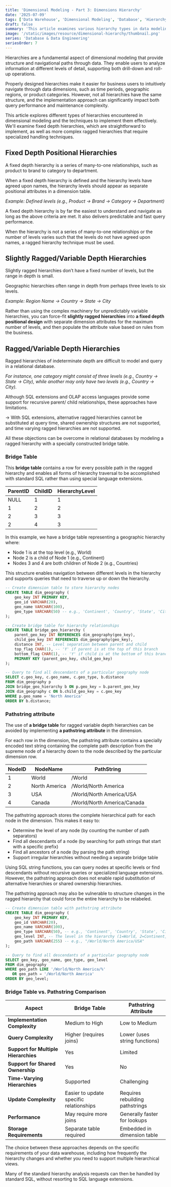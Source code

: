 ```yaml
---
title: 'Dimensional Modeling - Part 3: Dimensions Hierarchy'
date: '2025-07-09'
tags: ['Data Warehouse', 'Dimensional Modeling', 'Database', 'Hierarchy']
draft: false
summary: 'This article examines various hierarchy types in data modeling, including Fixed Depth Positional Hierarchies, Slightly Ragged Hierarchies, and Ragged Hierarchies. Fixed Depth Hierarchies feature clear many-to-one relationships, such as product to brand, allowing for easy navigation and quick queries. The article discusses strategies for managing ragged hierarchies through the use of bridge tables and pathstring attributes to simplify analysis and improve performance.'
image: '/static/images/resource/dimensional-hierarchy/thumbnail.png'
series: 'Database & Data Engineering'
seriesOrder: 7
---
```


<TOCInline toc={props.toc} asDisclosure toHeading={3} />

Hierarchies are a fundamental aspect of dimensional modeling that provide structure and navigational paths through data. They enable users to analyze information at different levels of detail, supporting both drill-down and roll-up operations.

Properly designed hierarchies make it easier for business users to intuitively navigate through data dimensions, such as time periods, geographic regions, or product categories. However, not all hierarchies have the same structure, and the implementation approach can significantly impact both query performance and maintenance complexity.

This article explores different types of hierarchies encountered in dimensional modeling and the techniques to implement them effectively. We'll examine fixed depth hierarchies, which are straightforward to implement, as well as more complex ragged hierarchies that require specialized handling techniques.

## Fixed Depth Positional Hierarchies

A fixed depth hierarchy is a series of many-to-one relationships, such as product to brand to category to department.

When a fixed depth hierarchy is defined and the hierarchy levels have agreed upon names, the hierarchy levels should appear as separate positional attributes in a dimension table.

_Example: Defined levels (e.g., Product → Brand → Category → Department)_

A fixed depth hierarchy is by far the easiest to understand and navigate as long as the above criteria are met. It also delivers predictable and fast query performance.

When the hierarchy is not a series of many-to-one relationships or the number of levels varies such that the levels do not have agreed upon names, a ragged hierarchy technique must be used.

## Slightly Ragged/Variable Depth Hierarchies

Slightly ragged hierarchies don’t have a fixed number of levels, but the range in depth is small.

Geographic hierarchies often range in depth from perhaps three levels to six levels.

_Example: Region Name → Country → State → City_

Rather than using the complex machinery for unpredictably variable hierarchies, you can force-fit **slightly ragged hierarchies** into **a fixed depth positional design** with separate dimension attributes for the maximum number of levels, and then populate the attribute value based on rules from the business.

## Ragged/Variable Depth Hierarchies

Ragged hierarchies of indeterminate depth are difficult to model and query in a relational database.

_For instance, one category might consist of three levels (e.g., Country → State → City), while another may only have two levels (e.g., Country → City)._

Although SQL extensions and OLAP access languages provide some support for recursive parent/ child relationships, these approaches have limitations.

→ With SQL extensions, alternative ragged hierarchies cannot be substituted at query time, shared ownership structures are not supported, and time varying ragged hierarchies are not supported.

All these objections can be overcome in relational databases by modeling a ragged hierarchy with a specially constructed bridge table.

### Bridge Table

This **bridge table** contains a row for every possible path in the ragged hierarchy and enables all forms of hierarchy traversal to be accomplished with standard SQL rather than using special language extensions.

| ParentID | ChildID | HierarchyLevel |
| -------- | ------- | -------------- |
| NULL     | 1       | 1              |
| 1        | 2       | 2              |
| 2        | 3       | 3              |
| 2        | 4       | 3              |

In this example, we have a bridge table representing a geographic hierarchy where:

- Node 1 is at the top level (e.g., World)
- Node 2 is a child of Node 1 (e.g., Continent)
- Nodes 3 and 4 are both children of Node 2 (e.g., Countries)

This structure enables navigation between different levels in the hierarchy and supports queries that need to traverse up or down the hierarchy.

```sql
-- Create dimension table to store hierarchy nodes
CREATE TABLE dim_geography (
    geo_key INT PRIMARY KEY,
    geo_id VARCHAR(20),
    geo_name VARCHAR(100),
    geo_type VARCHAR(50) -- e.g., 'Continent', 'Country', 'State', 'City'
);

-- Create bridge table for hierarchy relationships
CREATE TABLE bridge_geo_hierarchy (
    parent_geo_key INT REFERENCES dim_geography(geo_key),
    child_geo_key INT REFERENCES dim_geography(geo_key),
    distance INT, -- Level separation between parent and child
    top_flag CHAR(1), -- 'Y' if parent is at the top of this branch
    bottom_flag CHAR(1), -- 'Y' if child is at the bottom of this branch
    PRIMARY KEY (parent_geo_key, child_geo_key)
);

-- Query to find all descendants of a particular geography node
SELECT c.geo_key, c.geo_name, c.geo_type, b.distance
FROM dim_geography p
JOIN bridge_geo_hierarchy b ON p.geo_key = b.parent_geo_key
JOIN dim_geography c ON b.child_geo_key = c.geo_key
WHERE p.geo_name = 'North America'
ORDER BY b.distance;
```

### Pathstring attribute

The use of **a bridge table** for ragged variable depth hierarchies can be avoided by implementing **a pathstring attribute** in the dimension.

For each row in the dimension, the pathstring attribute contains a specially encoded text string containing the complete path description from the supreme node of a hierarchy down to the node described by the particular dimension row.

| NodeID | NodeName      | PathString                  |
| ------ | ------------- | --------------------------- |
| 1      | World         | /World                      |
| 2      | North America | /World/North America        |
| 3      | USA           | /World/North America/USA    |
| 4      | Canada        | /World/North America/Canada |

The pathstring approach stores the complete hierarchical path for each node in the dimension. This makes it easy to:

- Determine the level of any node (by counting the number of path separators)
- Find all descendants of a node (by searching for path strings that start with a specific prefix)
- Find all ancestors of a node (by parsing the path string)
- Support irregular hierarchies without needing a separate bridge table

Using SQL string functions, you can query nodes at specific levels or find descendants without recursive queries or specialized language extensions. However, the pathstring approach does not enable rapid substitution of alternative hierarchies or shared ownership hierarchies.

The pathstring approach may also be vulnerable to structure changes in the ragged hierarchy that could force the entire hierarchy to be relabeled.

```sql
-- Create dimension table with pathstring attribute
CREATE TABLE dim_geography (
    geo_key INT PRIMARY KEY,
    geo_id VARCHAR(20),
    geo_name VARCHAR(100),
    geo_type VARCHAR(50), -- e.g., 'Continent', 'Country', 'State', 'City'
    geo_level INT, -- The level in the hierarchy (1=World, 2=Continent, etc.)
    geo_path VARCHAR(255) -- e.g., "/World/North America/USA"
);

-- Query to find all descendants of a particular geography node
SELECT geo_key, geo_name, geo_type, geo_level
FROM dim_geography
WHERE geo_path LIKE '/World/North America/%'
   OR geo_path = '/World/North America'
ORDER BY geo_level;
```

### Bridge Table vs. Pathstring Comparison

| Aspect                               | Bridge Table                            | Pathstring Attribute            |
| ------------------------------------ | --------------------------------------- | ------------------------------- |
| **Implementation Complexity**        | Medium to High                          | Low to Medium                   |
| **Query Complexity**                 | Higher (requires joins)                 | Lower (uses string functions)   |
| **Support for Multiple Hierarchies** | Yes                                     | Limited                         |
| **Support for Shared Ownership**     | Yes                                     | No                              |
| **Time-Varying Hierarchies**         | Supported                               | Challenging                     |
| **Update Complexity**                | Easier to update specific relationships | Requires rebuilding pathstrings |
| **Performance**                      | May require more joins                  | Generally faster for lookups    |
| **Storage Requirements**             | Separate table required                 | Embedded in dimension table     |

The choice between these approaches depends on the specific requirements of your data warehouse, including how frequently the hierarchy changes and whether you need to support multiple hierarchical views.

Many of the standard hierarchy analysis requests can then be handled by standard SQL, without resorting to SQL language extensions.
